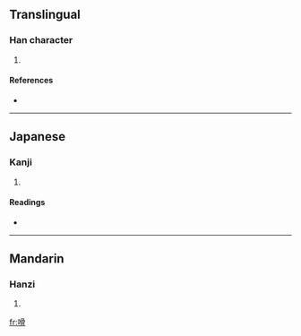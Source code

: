 ==Translingual==

===Han character===
{{Han char|rn=30|rad=口|as=10|sn=13|four=|canj=口月月月 (RBBB)}}

# {{defn|Han}}

====References====
* {{Han ref|kx=0202.360|dkj=04080|dj=0425.160|hdz=10656.030|uh=55D7|ud=21975}}

----

==Japanese==

===Kanji===
{{ja-kanji|grade=|rs=口10}}

# {{defn|Japanese}}

====Readings====
* {{ja-readings|on=[[あつ]] (atsu), [[えち]] (echi)|kun=}}

----

==Mandarin==

===Hanzi===
{{cmn-hanzi|pin=[[wā]] ([[wa1]])|wg=wa<sup>1</sup>}}

# {{defn|Mandarin}}

[[fr:嗗]]